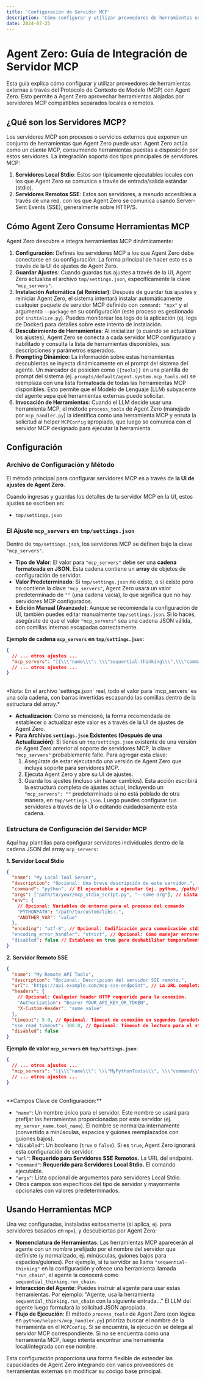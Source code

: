 ```yaml
---
title: 'Configuración de Servidor MCP'
description: 'Cómo configurar y utilizar proveedores de herramientas externas a través del Protocolo de Contexto de Modelo (MCP) con Agent Zero.'
date: 2024-07-25
---
```


# Agent Zero: Guía de Integración de Servidor MCP

Esta guía explica cómo configurar y utilizar proveedores de herramientas externas a través del Protocolo de Contexto de Modelo (MCP) con Agent Zero. Esto permite a Agent Zero aprovechar herramientas alojadas por servidores MCP compatibles separados locales o remotos.

## ¿Qué son los Servidores MCP?

Los servidores MCP son procesos o servicios externos que exponen un conjunto de herramientas que Agent Zero puede usar. Agent Zero actúa como un _cliente_ MCP, consumiendo herramientas puestas a disposición por estos servidores. La integración soporta dos tipos principales de servidores MCP:

1.  **Servidores Local Stdio**: Estos son típicamente ejecutables locales con los que Agent Zero se comunica a través de entrada/salida estándar (stdio).
2.  **Servidores Remotos SSE**: Estos son servidores, a menudo accesibles a través de una red, con los que Agent Zero se comunica usando Server-Sent Events (SSE), generalmente sobre HTTP/S.

## Cómo Agent Zero Consume Herramientas MCP

Agent Zero descubre e integra herramientas MCP dinámicamente:

1.  **Configuración**: Defines los servidores MCP a los que Agent Zero debe conectarse en su configuración. La forma principal de hacer esto es a través de la UI de ajustes de Agent Zero.
2.  **Guardar Ajustes**: Cuando guardas tus ajustes a través de la UI, Agent Zero actualiza el archivo `tmp/settings.json`, específicamente la clave `"mcp_servers"`.
3.  **Instalación Automática (al Reiniciar)**: Después de guardar tus ajustes y reiniciar Agent Zero, el sistema intentará instalar automáticamente cualquier paquete de servidor MCP definido con `command: "npx"` y el argumento `--package` en su configuración (este proceso es gestionado por `initialize.py`). Puedes monitorear los logs de la aplicación (ej. logs de Docker) para detalles sobre este intento de instalación.
4.  **Descubrimiento de Herramientas**: Al inicializar (o cuando se actualizan los ajustes), Agent Zero se conecta a cada servidor MCP configurado y habilitado y consulta la lista de herramientas disponibles, sus descripciones y parámetros esperados.
5.  **Prompting Dinámico**: La información sobre estas herramientas descubiertas se inyecta dinámicamente en el prompt del sistema del agente. Un marcador de posición como `{{tools}}` en una plantilla de prompt del sistema (ej. `prompts/default/agent.system.mcp_tools.md`) se reemplaza con una lista formateada de todas las herramientas MCP disponibles. Esto permite que el Modelo de Lenguaje (LLM) subyacente del agente sepa qué herramientas externas puede solicitar.
6.  **Invocación de Herramientas**: Cuando el LLM decide usar una herramienta MCP, el método `process_tools` de Agent Zero (manejado por `mcp_handler.py`) la identifica como una herramienta MCP y enruta la solicitud al helper `MCPConfig` apropiado, que luego se comunica con el servidor MCP designado para ejecutar la herramienta.

## Configuración

### Archivo de Configuración y Método

El método principal para configurar servidores MCP es a través de **la UI de ajustes de Agent Zero**.

Cuando ingresas y guardas los detalles de tu servidor MCP en la UI, estos ajustes se escriben en:

- `tmp/settings.json`

### El Ajuste `mcp_servers` en `tmp/settings.json`

Dentro de `tmp/settings.json`, los servidores MCP se definen bajo la clave `"mcp_servers"`.

- **Tipo de Valor**: El valor para `"mcp_servers"` debe ser una **cadena formateada en JSON**. Esta cadena contiene un **array** de objetos de configuración de servidor.
- **Valor Predeterminado**: Si `tmp/settings.json` no existe, o si existe pero no contiene la clave `"mcp_servers"`, Agent Zero usará un valor predeterminado de `""` (una cadena vacía), lo que significa que no hay servidores MCP configurados.
- **Edición Manual (Avanzado)**: Aunque se recomienda la configuración de UI, también puedes editar manualmente `tmp/settings.json`. Si lo haces, asegúrate de que el valor `"mcp_servers"` sea una cadena JSON válida, con comillas internas escapadas correctamente.

**Ejemplo de cadena `mcp_servers` en `tmp/settings.json`:**

```json
{
  // ... otros ajustes ...
  "mcp_servers": "[{\\\"name\\\": \\\"sequential-thinking\\\",\\\"command\\\": \\\"npx\\\",\\\"args\\\": [\\\"--yes\\\", \\\"--package\\\", \\\"@modelcontextprotocol/server-sequential-thinking\\\", \\\"mcp-server-sequential-thinking\\\"]}, {\\\"name\\\": \\\"brave-search\\\", \\\"command\\\": \\\"npx\\\", \\\"args\\\": [\\\"--yes\\\", \\\"--package\\\", \\\"@modelcontextprotocol/server-brave-search\\\", \\\"mcp-server-brave-search\\\"], \\\"env\\\": {\\\"BRAVE_API_KEY\\\": \\\"YOUR_BRAVE_KEY_HERE\\\"}}, {\\\"name\\\": \\\"fetch\\\", \\\"command\\\": \\\"npx\\\", \\\"args\\\": [\\\"--yes\\\", \\\"--package\\\", \\\"@tokenizin/mcp-npx-fetch\\\", \\\"mcp-npx-fetch\\\", \\\"--ignore-robots-txt\\\", \\\"--user-agent=Mozilla/5.0 (Windows NT 10.0; Win64; x64) AppleWebKit/537.36 (KHTML, like Gecko) Chrome/123.0.0.0 Safari/537.36\\\"]}]"
  // ... otros ajustes ...
}
```

<br />
*Nota: En el archivo `settings.json` real, todo el valor para `mcp_servers` es
una sola cadena, con barras invertidas escapando las comillas dentro de la
estructura del array.*

- **Actualización**: Como se mencionó, la forma recomendada de establecer o actualizar este valor es a través de la UI de ajustes de Agent Zero.
- **Para Archivos `settings.json` Existentes (Después de una Actualización)**: Si tienes un `tmp/settings.json` existente de una versión de Agent Zero anterior al soporte de servidores MCP, la clave `"mcp_servers"` probablemente falte. Para agregar esta clave:
  1.  Asegúrate de estar ejecutando una versión de Agent Zero que incluya soporte para servidores MCP.
  2.  Ejecuta Agent Zero y abre su UI de ajustes.
  3.  Guarda los ajustes (incluso sin hacer cambios). Esta acción escribirá la estructura completa de ajustes actual, incluyendo un `"mcp_servers": ""` predeterminado si no está poblado de otra manera, en `tmp/settings.json`. Luego puedes configurar tus servidores a través de la UI o editando cuidadosamente esta cadena.

### Estructura de Configuración del Servidor MCP

Aquí hay plantillas para configurar servidores individuales dentro de la cadena JSON del array `mcp_servers`:

**1. Servidor Local Stdio**

```json
{
  "name": "My Local Tool Server",
  "description": "Opcional: Una breve descripción de este servidor.",
  "command": "python", // El ejecutable a ejecutar (ej. python, /path/to/my_tool_server)
  "args": ["path/to/your/mcp_stdio_script.py", "--some-arg"], // Lista de argumentos para el comando
  "env": {
    // Opcional: Variables de entorno para el proceso del comando
    "PYTHONPATH": "/path/to/custom/libs:.",
    "ANOTHER_VAR": "value"
  },
  "encoding": "utf-8", // Opcional: Codificación para comunicación stdio (predeterminado: "utf-8")
  "encoding_error_handler": "strict", // Opcional: Cómo manejar errores de codificación. Puede ser "strict", "ignore", o "replace" (predeterminado: "strict").
  "disabled": false // Establece en true para deshabilitar temporalmente este servidor sin eliminar su configuración.
}
```

**2. Servidor Remoto SSE**

```json
{
  "name": "My Remote API Tools",
  "description": "Opcional: Descripción del servidor SSE remoto.",
  "url": "https://api.example.com/mcp-sse-endpoint", // La URL completa para el endpoint SSE del servidor MCP.
  "headers": {
    // Opcional: Cualquier header HTTP requerido para la conexión.
    "Authorization": "Bearer YOUR_API_KEY_OR_TOKEN",
    "X-Custom-Header": "some_value"
  },
  "timeout": 5.0, // Opcional: Timeout de conexión en segundos (predeterminado: 5.0).
  "sse_read_timeout": 300.0, // Opcional: Timeout de lectura para el stream SSE en segundos (predeterminado: 300.0, es decir, 5 minutos).
  "disabled": false
}
```

**Ejemplo de valor `mcp_servers` en `tmp/settings.json`:**

```json
{
  // ... otros ajustes ...
  "mcp_servers": "[{\\\"name\\\": \\\"MyPythonTools\\\", \\\"command\\\": \\\"python3\\\", \\\"args\\\": [\\\"mcp_scripts/my_server.py\\\"], \\\"disabled\\\": false}, {\\\"name\\\": \\\"ExternalAPI\\\", \\\"url\\\": \\\"https://data.example.com/mcp\\\", \\\"headers\\\": {\\\"X-Auth-Token\\\": \\\"supersecret\\\"}, \\\"disabled\\\": false}]"
  // ... otros ajustes ...
}
```

<br />
**Campos Clave de Configuración:**

- `"name"`: Un nombre único para el servidor. Este nombre se usará para prefijar las herramientas proporcionadas por este servidor (ej. `my_server_name.tool_name`). El nombre se normaliza internamente (convertido a minúsculas, espacios y guiones reemplazados con guiones bajos).
- `"disabled"`: Un booleano (`true` o `false`). Si es `true`, Agent Zero ignorará esta configuración de servidor.
- `"url"`: **Requerido para Servidores SSE Remotos.** La URL del endpoint.
- `"command"`: **Requerido para Servidores Local Stdio.** El comando ejecutable.
- `"args"`: Lista opcional de argumentos para servidores Local Stdio.
- Otros campos son específicos del tipo de servidor y mayormente opcionales con valores predeterminados.

## Usando Herramientas MCP

Una vez configuradas, instaladas exitosamente (si aplica, ej. para servidores basados en `npx`), y descubiertas por Agent Zero:

- **Nomenclatura de Herramientas**: Las herramientas MCP aparecerán al agente con un nombre prefijado por el nombre del servidor que definiste (y normalizado, ej. minúsculas, guiones bajos para espacios/guiones). Por ejemplo, si tu servidor se llama `"sequential-thinking"` en la configuración y ofrece una herramienta llamada `"run_chain"`, el agente la conocerá como `sequential_thinking.run_chain`.
- **Interacción del Agente**: Puedes instruir al agente para usar estas herramientas. Por ejemplo: "Agente, usa la herramienta `sequential_thinking.run_chain` con la siguiente entrada..." El LLM del agente luego formulará la solicitud JSON apropiada.
- **Flujo de Ejecución**: El método `process_tools` de Agent Zero (con lógica en `python/helpers/mcp_handler.py`) prioriza buscar el nombre de la herramienta en el `MCPConfig`. Si se encuentra, la ejecución se delega al servidor MCP correspondiente. Si no se encuentra como una herramienta MCP, luego intenta encontrar una herramienta local/integrada con ese nombre.

Esta configuración proporciona una forma flexible de extender las capacidades de Agent Zero integrando con varios proveedores de herramientas externas sin modificar su código base principal.
